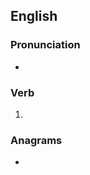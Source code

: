 ==English==

===Pronunciation===
* {{IPA|/flɛkst/|lang=en}}

===Verb===
{{head|en|verb form}}

# {{en-past of|flex}}

===Anagrams===
* {{anagrams|en|a=deeflx|deflex}}